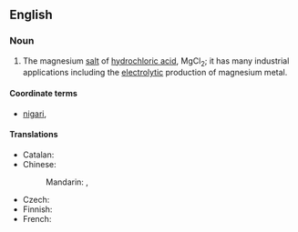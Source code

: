 ==English==

===Noun===
{{wikipedia}}
{{en-noun|-}}

# {{lb|en|inorganic compound}} The magnesium [[salt]] of [[hydrochloric acid]], MgCl<sub>2</sub>; it has many industrial applications including the [[electrolytic]] production of magnesium metal.

====Coordinate terms====
* [[nigari]], {{gloss|food preparation made from magnesium chloride}}

====Translations====
{{trans-top|magnesium salt of hydrochloric acid}}
* Catalan: {{t|ca|clorur de magnesi|m}}
* Chinese:
*: Mandarin: {{t+|cmn|氯化鎂|sc=Hani}}, {{t+|cmn|氯化镁|tr=lǜhuàměi|sc=Hani}}
{{trans-mid}}
* Czech: {{t|cs|chlorid hořečnatý|m}}
* Finnish: {{t|fi|magnesiumkloridi}}
* French: {{t+|fr|chlorure de magnésium}}
{{trans-bottom}}